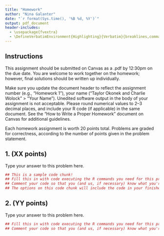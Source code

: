 ```yaml
---
title: "Homework"
author: "Nina Galanter"
date: "`r format(Sys.time(), '%B %d, %Y')`"
output: pdf_document
header-includes:
  - \usepackage{fvextra}
  - \DefineVerbatimEnvironment{Highlighting}{Verbatim}{breaklines,commandchars=\\\{\}}
---
```


## Instructions

This assignment should be submitted on Canvas as a .pdf by 12:30pm on the due date. You are welcome to work together on the homework; however, final solutions should be written up individually. 

Make sure you update the document header to reflect the assignment number (e.g., "Homework 1"), your name ("Taylor Okonek and Charlie Wolock" > "Your Name"). Unedited software output in the body of your assignment is not acceptable. Please round numerical values to 2--3 decimal places, and include your R code (if applicable) in the same document. See the "How to Write a Proper Homework" document on Canvas for additional guidelines.  

Each homework assignment is worth 20 points total. Problems are graded for correctness, according to the number of points given in the problem statement. 

## 1. (XX points)

Type your answer to this problem here.

```r
## This is a sample code chunk! 
## Fill this in with code executing the R commands you need for this problem
## Comment your code so that you (and us, if necessary) know what you're doing
## The options on this code chunk will include the code in your finished file, but not the raw output
```

## 2. (YY points)

Type your answer to this problem here.

```r
## Fill this in with code executing the R commands you need for this problem
## Comment your code so that you (and us, if necessary) know what you're doing
```
